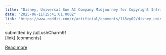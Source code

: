 ```yaml
---
title: "Disney, Universal Sue AI Company Midjourney for Copyright Infringement"
date: "2025-06-11T15:41:01.000Z"
link: "https://www.reddit.com/r/artificial/comments/1l8vy02/disney_universal_sue_ai_company_midjourney_for/"
---
```


submitted by    /u/LushCharm91  
 [link]   [comments]

[Read more](https://www.reddit.com/r/artificial/comments/1l8vy02/disney_universal_sue_ai_company_midjourney_for/)
